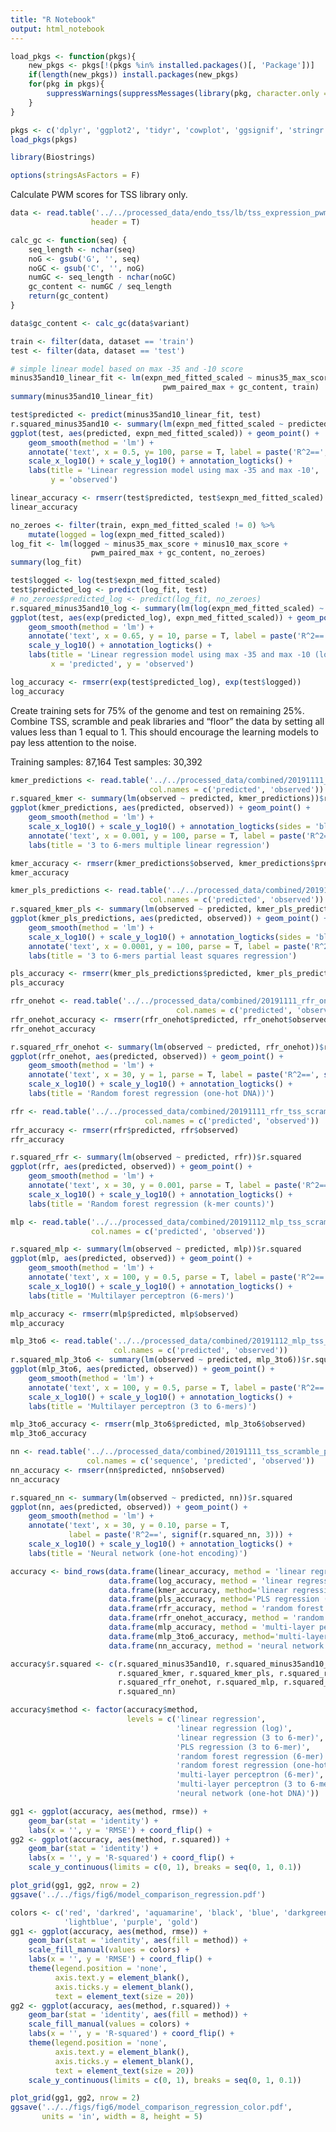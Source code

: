 ```yaml
---
title: "R Notebook"
output: html_notebook
---
```


```r
load_pkgs <- function(pkgs){
    new_pkgs <- pkgs[!(pkgs %in% installed.packages()[, 'Package'])]
    if(length(new_pkgs)) install.packages(new_pkgs)
    for(pkg in pkgs){
        suppressWarnings(suppressMessages(library(pkg, character.only = T)))
    }
}

pkgs <- c('dplyr', 'ggplot2', 'tidyr', 'cowplot', 'ggsignif', 'stringr', 'pracma')
load_pkgs(pkgs)

library(Biostrings)

options(stringsAsFactors = F)
```

Calculate PWM scores for TSS library only.

```r
data <- read.table('../../processed_data/endo_tss/lb/tss_expression_pwm_info.txt',
                  header = T)

calc_gc <- function(seq) {
    seq_length <- nchar(seq)
    noG <- gsub('G', '', seq)
    noGC <- gsub('C', '', noG)
    numGC <- seq_length - nchar(noGC)
    gc_content <- numGC / seq_length
    return(gc_content)
}

data$gc_content <- calc_gc(data$variant)

train <- filter(data, dataset == 'train')
test <- filter(data, dataset == 'test')

# simple linear model based on max -35 and -10 score
minus35and10_linear_fit <- lm(expn_med_fitted_scaled ~ minus35_max_score + minus10_max_score + 
                                  pwm_paired_max + gc_content, train)
summary(minus35and10_linear_fit)
```


```r
test$predicted <- predict(minus35and10_linear_fit, test)
r.squared_minus35and10 <- summary(lm(expn_med_fitted_scaled ~ predicted, test))$r.squared
ggplot(test, aes(predicted, expn_med_fitted_scaled)) + geom_point() + 
    geom_smooth(method = 'lm') + 
    annotate('text', x = 0.5, y= 100, parse = T, label = paste('R^2==', signif(r.squared_minus35and10, 3))) +
    scale_x_log10() + scale_y_log10() + annotation_logticks() +
    labs(title = 'Linear regression model using max -35 and max -10',
         y = 'observed')
```

```r
linear_accuracy <- rmserr(test$predicted, test$expn_med_fitted_scaled)
linear_accuracy
```

```r
no_zeroes <- filter(train, expn_med_fitted_scaled != 0) %>% 
    mutate(logged = log(expn_med_fitted_scaled))
log_fit <- lm(logged ~ minus35_max_score + minus10_max_score +
                  pwm_paired_max + gc_content, no_zeroes)
summary(log_fit)
```

```r
test$logged <- log(test$expn_med_fitted_scaled)
test$predicted_log <- predict(log_fit, test)
# no_zeroes$predicted_log <- predict(log_fit, no_zeroes)
r.squared_minus35and10_log <- summary(lm(log(expn_med_fitted_scaled) ~ predicted_log, test))$r.squared
ggplot(test, aes(exp(predicted_log), expn_med_fitted_scaled)) + geom_point() + 
    geom_smooth(method = 'lm') + 
    annotate('text', x = 0.65, y = 10, parse = T, label = paste('R^2==', signif(r.squared_minus35and10_log, 3))) +
    scale_y_log10() + annotation_logticks() +
    labs(title = 'Linear regression model using max -35 and max -10 (log-transformed)',
         x = 'predicted', y = 'observed')
```

```r
log_accuracy <- rmserr(exp(test$predicted_log), exp(test$logged))
log_accuracy
```


Create training sets for 75% of the genome and test on remaining 25%. Combine TSS,
scramble and peak libraries and "floor" the data by setting all values less than 1 equal to 1.
This should encourage the learning models to pay less attention to the noise.

Training samples: 87,164
Test samples: 30,392

```r
kmer_predictions <- read.table('../../processed_data/combined/20191111_kmer_linear_predictions.txt',
                               col.names = c('predicted', 'observed'))
r.squared_kmer <- summary(lm(observed ~ predicted, kmer_predictions))$r.squared
ggplot(kmer_predictions, aes(predicted, observed)) + geom_point() +
    geom_smooth(method = 'lm') +
    scale_x_log10() + scale_y_log10() + annotation_logticks(sides = 'bl') +
    annotate('text', x = 0.001, y = 100, parse = T, label = paste('R^2==', signif(r.squared_kmer, 3))) +
    labs(title = '3 to 6-mers multiple linear regression')
```

```r
kmer_accuracy <- rmserr(kmer_predictions$observed, kmer_predictions$predicted)
kmer_accuracy
```

```r
kmer_pls_predictions <- read.table('../../processed_data/combined/20191111_kmer_pls_predictions.txt',
                               col.names = c('predicted', 'observed'))
r.squared_kmer_pls <- summary(lm(observed ~ predicted, kmer_pls_predictions))$r.squared
ggplot(kmer_pls_predictions, aes(predicted, observed)) + geom_point() +
    geom_smooth(method = 'lm') +
    scale_x_log10() + scale_y_log10() + annotation_logticks(sides = 'bl') +
    annotate('text', x = 0.0001, y = 100, parse = T, label = paste('R^2==', signif(r.squared_kmer_pls, 3))) +
    labs(title = '3 to 6-mers partial least squares regression')
```

```r
pls_accuracy <- rmserr(kmer_pls_predictions$predicted, kmer_pls_predictions$observed)
pls_accuracy
```

```r
rfr_onehot <- read.table('../../processed_data/combined/20191111_rfr_onehot_tss_scramble_peak_floored_predictions.txt',
                                     col.names = c('predicted', 'observed'))
rfr_onehot_accuracy <- rmserr(rfr_onehot$predicted, rfr_onehot$observed)
rfr_onehot_accuracy
```

```r
r.squared_rfr_onehot <- summary(lm(observed ~ predicted, rfr_onehot))$r.squared
ggplot(rfr_onehot, aes(predicted, observed)) + geom_point() +
    geom_smooth(method = 'lm') + 
    annotate('text', x = 30, y = 1, parse = T, label = paste('R^2==', signif(r.squared_rfr_onehot, 3))) +
    scale_x_log10() + scale_y_log10() + annotation_logticks() +
    labs(title = 'Random forest regression (one-hot DNA))')
```

```r
rfr <- read.table('../../processed_data/combined/20191111_rfr_tss_scramble_peak_floored_predictions.txt',
                              col.names = c('predicted', 'observed'))
rfr_accuracy <- rmserr(rfr$predicted, rfr$observed)
rfr_accuracy
```

```r
r.squared_rfr <- summary(lm(observed ~ predicted, rfr))$r.squared
ggplot(rfr, aes(predicted, observed)) + geom_point() +
    geom_smooth(method = 'lm') + 
    annotate('text', x = 30, y = 0.001, parse = T, label = paste('R^2==', signif(r.squared_rfr, 3))) +
    scale_x_log10() + scale_y_log10() + annotation_logticks() +
    labs(title = 'Random forest regression (k-mer counts)')
```

```r
mlp <- read.table('../../processed_data/combined/20191112_mlp_tss_scramble_peak_predictions.txt',
                  col.names = c('predicted', 'observed'))

r.squared_mlp <- summary(lm(observed ~ predicted, mlp))$r.squared
ggplot(mlp, aes(predicted, observed)) + geom_point() +
    geom_smooth(method = 'lm') + 
    annotate('text', x = 100, y = 0.5, parse = T, label = paste('R^2==', signif(r.squared_mlp, 3))) +
    scale_x_log10() + scale_y_log10() + annotation_logticks() +
    labs(title = 'Multilayer perceptron (6-mers)')
```

```r
mlp_accuracy <- rmserr(mlp$predicted, mlp$observed)
mlp_accuracy
```

```r
mlp_3to6 <- read.table('../../processed_data/combined/20191112_mlp_tss_3to6mer_scramble_peak_predictions.txt',
                       col.names = c('predicted', 'observed'))
r.squared_mlp_3to6 <- summary(lm(observed ~ predicted, mlp_3to6))$r.squared
ggplot(mlp_3to6, aes(predicted, observed)) + geom_point() +
    geom_smooth(method = 'lm') + 
    annotate('text', x = 100, y = 0.5, parse = T, label = paste('R^2==', signif(r.squared_mlp_3to6, 3))) +
    scale_x_log10() + scale_y_log10() + annotation_logticks() +
    labs(title = 'Multilayer perceptron (3 to 6-mers)')
```

```r
mlp_3to6_accuracy <- rmserr(mlp_3to6$predicted, mlp_3to6$observed)
mlp_3to6_accuracy
```

```r
nn <- read.table('../../processed_data/combined/20191111_tss_scramble_peak_regression_hyperparam_tuned_predictions.txt',
                 col.names = c('sequence', 'predicted', 'observed'))
nn_accuracy <- rmserr(nn$predicted, nn$observed)
nn_accuracy
```

```r
r.squared_nn <- summary(lm(observed ~ predicted, nn))$r.squared
ggplot(nn, aes(predicted, observed)) + geom_point() +
    geom_smooth(method = 'lm') + 
    annotate('text', x = 30, y = 0.10, parse = T, 
             label = paste('R^2==', signif(r.squared_nn, 3))) +
    scale_x_log10() + scale_y_log10() + annotation_logticks() +
    labs(title = 'Neural network (one-hot encoding)')
```


```r
accuracy <- bind_rows(data.frame(linear_accuracy, method = 'linear regression'),
                      data.frame(log_accuracy, method = 'linear regression (log)'),
                      data.frame(kmer_accuracy, method='linear regression (3 to 6-mer)'),
                      data.frame(pls_accuracy, method='PLS regression (3 to 6-mer)'),
                      data.frame(rfr_accuracy, method = 'random forest regression (6-mer)'),
                      data.frame(rfr_onehot_accuracy, method = 'random forest regression (one-hot DNA)'),
                      data.frame(mlp_accuracy, method = 'multi-layer perceptron (6-mer)'),
                      data.frame(mlp_3to6_accuracy, method='multi-layer perceptron (3 to 6-mer)'),
                      data.frame(nn_accuracy, method = 'neural network (one-hot DNA)'))

accuracy$r.squared <- c(r.squared_minus35and10, r.squared_minus35and10_log,
                        r.squared_kmer, r.squared_kmer_pls, r.squared_rfr,
                        r.squared_rfr_onehot, r.squared_mlp, r.squared_mlp_3to6, 
                        r.squared_nn)

accuracy$method <- factor(accuracy$method,
                          levels = c('linear regression',
                                     'linear regression (log)',
                                     'linear regression (3 to 6-mer)',
                                     'PLS regression (3 to 6-mer)',
                                     'random forest regression (6-mer)',
                                     'random forest regression (one-hot DNA)',
                                     'multi-layer perceptron (6-mer)',
                                     'multi-layer perceptron (3 to 6-mer)',
                                     'neural network (one-hot DNA)'))
```

```r

gg1 <- ggplot(accuracy, aes(method, rmse)) + 
    geom_bar(stat = 'identity') +
    labs(x = '', y = 'RMSE') + coord_flip() +
gg2 <- ggplot(accuracy, aes(method, r.squared)) +
    geom_bar(stat = 'identity') +
    labs(x = '', y = 'R-squared') + coord_flip() +
    scale_y_continuous(limits = c(0, 1), breaks = seq(0, 1, 0.1))

plot_grid(gg1, gg2, nrow = 2)
ggsave('../../figs/fig6/model_comparison_regression.pdf')
```


```r
colors <- c('red', 'darkred', 'aquamarine', 'black', 'blue', 'darkgreen',
            'lightblue', 'purple', 'gold')
gg1 <- ggplot(accuracy, aes(method, rmse)) + 
    geom_bar(stat = 'identity', aes(fill = method)) +
    scale_fill_manual(values = colors) +
    labs(x = '', y = 'RMSE') + coord_flip() +
    theme(legend.position = 'none', 
          axis.text.y = element_blank(),
          axis.ticks.y = element_blank(),
          text = element_text(size = 20))
gg2 <- ggplot(accuracy, aes(method, r.squared)) +
    geom_bar(stat = 'identity', aes(fill = method)) +
    scale_fill_manual(values = colors) +
    labs(x = '', y = 'R-squared') + coord_flip() +
    theme(legend.position = 'none', 
          axis.text.y = element_blank(),
          axis.ticks.y = element_blank(),
          text = element_text(size = 20))
    scale_y_continuous(limits = c(0, 1), breaks = seq(0, 1, 0.1))

plot_grid(gg1, gg2, nrow = 2)
ggsave('../../figs/fig6/model_comparison_regression_color.pdf',
       units = 'in', width = 8, height = 5)
```


